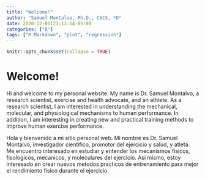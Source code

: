 ```yaml
---
title: "Welcome!"
author: "Samuel Montalvo, Ph.D., CSCS, *D"
date: 2020-12-01T21:13:14-05:00
categories: ["R"]
tags: ["R Markdown", "plot", "regression"]
---
```


```r
knitr::opts_chunk$set(collapse = TRUE)
```

# Welcome!

Hi and welcome to my personal website. My name is Dr. Samuel Montalvo, a research scientist, exercise and health advocate, and an athlete. As a research scientist, I am interested in understanding the mechanical, molecular, and physiological mechanisms to human performance. In addition, I am interesting in creating new and practical training methods to improve human exercise performance. 

Hola y bienvenido a mi sitio personal web. Mi nombre es Dr. Samuel Montalvo, investigador cientifico, promotor del ejercicio y salud, y atleta. Me encuentro interesado en estudiar y entender los mecanismos fisicos, fisologicos, mecanicos, y moleculares del ejercicio. Asi mismo, estoy interesado en crear nuevos metodos practicos de entrenamiento para mejor el rendimiento fisico durante el ejercicio.
